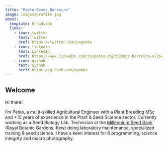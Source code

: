 ```yaml
---
title: "Pablo Gómez Barreiro"
image: images/profile.jpg
about:
  template: broadside
  links:
    - icon: twitter
      text: Twitter
      href: https://twitter.com/pagomba
    - icon: linkedin
      text: LinkedIn
      href: https://www.linkedin.com/in/pablo-g%C3%B3mez-barreiro-a72b4059/
    - icon: github
      text: Github
      href: https://github.com/pgomba
---
```


## Welcome

Hi there!

I'm Pablo, a multi-skilled Agricultural Engineer with a Plant Breeding MSc and +10 years of experience in the Plant & Seed Science sector. Currently working as a Seed Biology Lab. Technician at the [Millennium Seed Bank](https://www.kew.org/wakehurst/whats-at-wakehurst/millennium-seed-bank) (Royal Botanic Gardens, Kew) doing laboratory maintenance, specialized training & seed science. I have a keen interest for R programming, science integrity and macro photography.\
